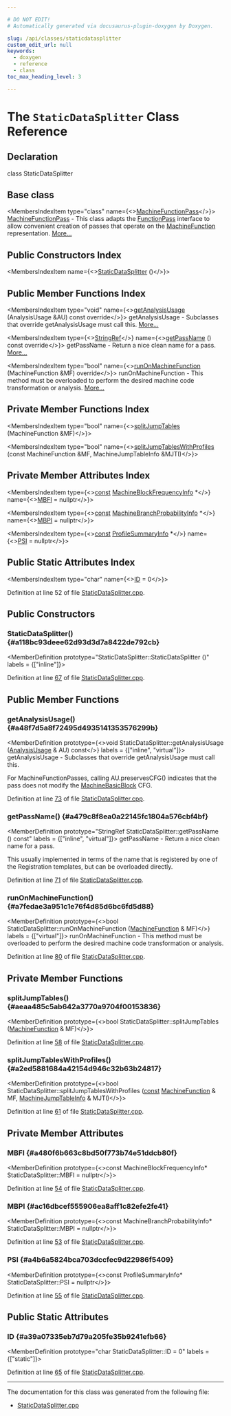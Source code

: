 ```yaml
---

# DO NOT EDIT!
# Automatically generated via docusaurus-plugin-doxygen by Doxygen.

slug: /api/classes/staticdatasplitter
custom_edit_url: null
keywords:
  - doxygen
  - reference
  - class
toc_max_heading_level: 3

---
```





# The `StaticDataSplitter` Class Reference

<DoxygenPage pluginConfig={pluginConfig}>



## Declaration

<CodeBlock>class StaticDataSplitter</CodeBlock>

## Base class

<MembersIndex>

<MembersIndexItem
  type="class"
  name={<><a href="/docs/api/classes/llvm/machinefunctionpass">MachineFunctionPass</a></>}>
<a href="/docs/api/classes/llvm/machinefunctionpass">MachineFunctionPass</a> - This class adapts the <a href="/docs/api/classes/llvm/functionpass">FunctionPass</a> interface to allow convenient creation of passes that operate on the <a href="/docs/api/classes/llvm/machinefunction">MachineFunction</a> representation. <a href="/docs/api/classes/llvm/machinefunctionpass/#details">More...</a>
</MembersIndexItem>

</MembersIndex>

## Public Constructors Index

<MembersIndex>

<MembersIndexItem
  name={<><a href="#a118bc93deee62d93d3d7a8422de792cb">StaticDataSplitter</a> ()</>}>
</MembersIndexItem>

</MembersIndex>

## Public Member Functions Index

<MembersIndex>

<MembersIndexItem
  type="void"
  name={<><a href="#a48f7d5a8f72495d4935141353576299b">getAnalysisUsage</a> (AnalysisUsage &amp;AU) const override</>}>
getAnalysisUsage - Subclasses that override getAnalysisUsage must call this. <a href="#a48f7d5a8f72495d4935141353576299b">More...</a>
</MembersIndexItem>

<MembersIndexItem
  type={<><a href="/docs/api/classes/llvm/stringref">StringRef</a></>}
  name={<><a href="#a479c8f8ea0a22145fc1804a576cbf4bf">getPassName</a> () const override</>}>
getPassName - Return a nice clean name for a pass. <a href="#a479c8f8ea0a22145fc1804a576cbf4bf">More...</a>
</MembersIndexItem>

<MembersIndexItem
  type="bool"
  name={<><a href="#a7fedae3a951c1e76f4d85d6bc6fd5d88">runOnMachineFunction</a> (MachineFunction &amp;MF) override</>}>
runOnMachineFunction - This method must be overloaded to perform the desired machine code transformation or analysis. <a href="#a7fedae3a951c1e76f4d85d6bc6fd5d88">More...</a>
</MembersIndexItem>

</MembersIndex>

## Private Member Functions Index

<MembersIndex>

<MembersIndexItem
  type="bool"
  name={<><a href="#aeaa485c5ab642a3770a9704f00153836">splitJumpTables</a> (MachineFunction &amp;MF)</>}>
</MembersIndexItem>

<MembersIndexItem
  type="bool"
  name={<><a href="#a2ed5881684a42154d946c32b63b24817">splitJumpTablesWithProfiles</a> (const MachineFunction &amp;MF, MachineJumpTableInfo &amp;MJTI)</>}>
</MembersIndexItem>

</MembersIndex>

## Private Member Attributes Index

<MembersIndex>

<MembersIndexItem
  type={<><a href="/docs/api/files/lib/lib/target/lib/target/aarch64/aarch64promoteconstant-cpp/#a90f8350fecae261c25be85d38b451bff">const</a> <a href="/docs/api/classes/llvm/machineblockfrequencyinfo">MachineBlockFrequencyInfo</a> &#42;</>}
  name={<><a href="#a480f6b663c8bd50f773b74e51ddcb80f">MBFI</a> = nullptr</>}>
</MembersIndexItem>

<MembersIndexItem
  type={<><a href="/docs/api/files/lib/lib/target/lib/target/aarch64/aarch64promoteconstant-cpp/#a90f8350fecae261c25be85d38b451bff">const</a> <a href="/docs/api/classes/llvm/machinebranchprobabilityinfo">MachineBranchProbabilityInfo</a> &#42;</>}
  name={<><a href="#ac16dbcef555906ea8aff1c82efe2fe41">MBPI</a> = nullptr</>}>
</MembersIndexItem>

<MembersIndexItem
  type={<><a href="/docs/api/files/lib/lib/target/lib/target/aarch64/aarch64promoteconstant-cpp/#a90f8350fecae261c25be85d38b451bff">const</a> <a href="/docs/api/classes/llvm/profilesummaryinfo">ProfileSummaryInfo</a> &#42;</>}
  name={<><a href="#a4b6a5824bca703dccfec9d22986f5409">PSI</a> = nullptr</>}>
</MembersIndexItem>

</MembersIndex>

## Public Static Attributes Index

<MembersIndex>

<MembersIndexItem
  type="char"
  name={<><a href="#a39a07335eb7d79a205fe35b9241efb66">ID</a> = 0</>}>
</MembersIndexItem>

</MembersIndex>


Definition at line 52 of file <a href="/docs/api/files/lib/lib/codegen/staticdatasplitter-cpp">StaticDataSplitter.cpp</a>.

<SectionDefinition>

## Public Constructors

### StaticDataSplitter() {#a118bc93deee62d93d3d7a8422de792cb}

<MemberDefinition
  prototype="StaticDataSplitter::StaticDataSplitter ()"
  labels = {["inline"]}>

Definition at line <a href="/docs/api/files/lib/lib/codegen/staticdatasplitter-cpp/#l00067">67</a> of file <a href="/docs/api/files/lib/lib/codegen/staticdatasplitter-cpp">StaticDataSplitter.cpp</a>.
</MemberDefinition>

</SectionDefinition>

<SectionDefinition>

## Public Member Functions

### getAnalysisUsage() {#a48f7d5a8f72495d4935141353576299b}

<MemberDefinition
  prototype={<>void StaticDataSplitter::getAnalysisUsage (<a href="/docs/api/classes/llvm/analysisusage">AnalysisUsage</a> &amp; AU) const</>}
  labels = {["inline", "virtual"]}>
getAnalysisUsage - Subclasses that override getAnalysisUsage must call this.

For MachineFunctionPasses, calling AU.preservesCFG() indicates that the pass does not modify the <a href="/docs/api/classes/llvm/machinebasicblock">MachineBasicBlock</a> CFG.

Definition at line <a href="/docs/api/files/lib/lib/codegen/staticdatasplitter-cpp/#l00073">73</a> of file <a href="/docs/api/files/lib/lib/codegen/staticdatasplitter-cpp">StaticDataSplitter.cpp</a>.
</MemberDefinition>

### getPassName() {#a479c8f8ea0a22145fc1804a576cbf4bf}

<MemberDefinition
  prototype="StringRef StaticDataSplitter::getPassName () const"
  labels = {["inline", "virtual"]}>
getPassName - Return a nice clean name for a pass.

This usually implemented in terms of the name that is registered by one of the Registration templates, but can be overloaded directly.

Definition at line <a href="/docs/api/files/lib/lib/codegen/staticdatasplitter-cpp/#l00071">71</a> of file <a href="/docs/api/files/lib/lib/codegen/staticdatasplitter-cpp">StaticDataSplitter.cpp</a>.
</MemberDefinition>

### runOnMachineFunction() {#a7fedae3a951c1e76f4d85d6bc6fd5d88}

<MemberDefinition
  prototype={<>bool StaticDataSplitter::runOnMachineFunction (<a href="/docs/api/classes/llvm/machinefunction">MachineFunction</a> &amp; MF)</>}
  labels = {["virtual"]}>
runOnMachineFunction - This method must be overloaded to perform the desired machine code transformation or analysis.

Definition at line <a href="/docs/api/files/lib/lib/codegen/staticdatasplitter-cpp/#l00080">80</a> of file <a href="/docs/api/files/lib/lib/codegen/staticdatasplitter-cpp">StaticDataSplitter.cpp</a>.
</MemberDefinition>

</SectionDefinition>

<SectionDefinition>

## Private Member Functions

### splitJumpTables() {#aeaa485c5ab642a3770a9704f00153836}

<MemberDefinition
  prototype={<>bool StaticDataSplitter::splitJumpTables (<a href="/docs/api/classes/llvm/machinefunction">MachineFunction</a> &amp; MF)</>}>

Definition at line <a href="/docs/api/files/lib/lib/codegen/staticdatasplitter-cpp/#l00058">58</a> of file <a href="/docs/api/files/lib/lib/codegen/staticdatasplitter-cpp">StaticDataSplitter.cpp</a>.
</MemberDefinition>

### splitJumpTablesWithProfiles() {#a2ed5881684a42154d946c32b63b24817}

<MemberDefinition
  prototype={<>bool StaticDataSplitter::splitJumpTablesWithProfiles (<a href="/docs/api/files/lib/lib/target/lib/target/aarch64/aarch64promoteconstant-cpp/#a90f8350fecae261c25be85d38b451bff">const</a> <a href="/docs/api/classes/llvm/machinefunction">MachineFunction</a> &amp; MF, <a href="/docs/api/classes/llvm/machinejumptableinfo">MachineJumpTableInfo</a> &amp; MJTI)</>}>

Definition at line <a href="/docs/api/files/lib/lib/codegen/staticdatasplitter-cpp/#l00061">61</a> of file <a href="/docs/api/files/lib/lib/codegen/staticdatasplitter-cpp">StaticDataSplitter.cpp</a>.
</MemberDefinition>

</SectionDefinition>

<SectionDefinition>

## Private Member Attributes

### MBFI {#a480f6b663c8bd50f773b74e51ddcb80f}

<MemberDefinition
  prototype={<>const MachineBlockFrequencyInfo&#42; StaticDataSplitter::MBFI = nullptr</>}>

Definition at line <a href="/docs/api/files/lib/lib/codegen/staticdatasplitter-cpp/#l00054">54</a> of file <a href="/docs/api/files/lib/lib/codegen/staticdatasplitter-cpp">StaticDataSplitter.cpp</a>.
</MemberDefinition>

### MBPI {#ac16dbcef555906ea8aff1c82efe2fe41}

<MemberDefinition
  prototype={<>const MachineBranchProbabilityInfo&#42; StaticDataSplitter::MBPI = nullptr</>}>

Definition at line <a href="/docs/api/files/lib/lib/codegen/staticdatasplitter-cpp/#l00053">53</a> of file <a href="/docs/api/files/lib/lib/codegen/staticdatasplitter-cpp">StaticDataSplitter.cpp</a>.
</MemberDefinition>

### PSI {#a4b6a5824bca703dccfec9d22986f5409}

<MemberDefinition
  prototype={<>const ProfileSummaryInfo&#42; StaticDataSplitter::PSI = nullptr</>}>

Definition at line <a href="/docs/api/files/lib/lib/codegen/staticdatasplitter-cpp/#l00055">55</a> of file <a href="/docs/api/files/lib/lib/codegen/staticdatasplitter-cpp">StaticDataSplitter.cpp</a>.
</MemberDefinition>

</SectionDefinition>

<SectionDefinition>

## Public Static Attributes

### ID {#a39a07335eb7d79a205fe35b9241efb66}

<MemberDefinition
  prototype="char StaticDataSplitter::ID = 0"
  labels = {["static"]}>

Definition at line <a href="/docs/api/files/lib/lib/codegen/staticdatasplitter-cpp/#l00065">65</a> of file <a href="/docs/api/files/lib/lib/codegen/staticdatasplitter-cpp">StaticDataSplitter.cpp</a>.
</MemberDefinition>

</SectionDefinition>

<hr/>

The documentation for this class was generated from the following file:

<ul>
<li><a href="/docs/api/files/lib/lib/codegen/staticdatasplitter-cpp">StaticDataSplitter.cpp</a></li>
</ul>

</DoxygenPage>
